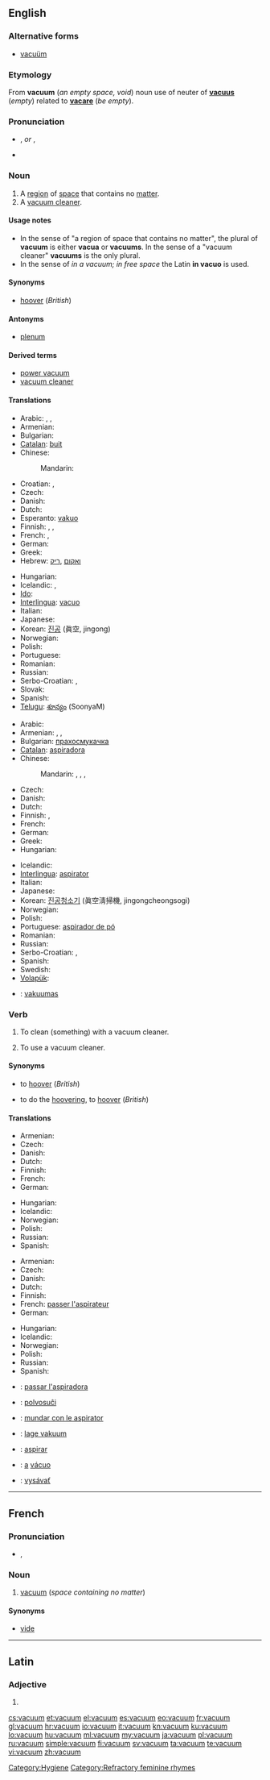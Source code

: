 ==English==

===Alternative forms===
* [[vacuüm]] {{qualifier|rare}}

===Etymology===
From {{etyl|la}} '''vacuum''' (''an empty space, void'') noun use of neuter of '''[[vacuus]]''' (''empty'') related to '''[[vacare]]''' (''be empty'').

===Pronunciation===
* {{IPA|/ˈvækjuəm/}}, {{SAMPA|/"v{kju@m/}} ''or'' {{IPA|/ˈvækjuːm/}}, {{SAMPA|/"v{kju:m/}}
* {{audio|En-us-vacuum.ogg|Audio (US)}}

===Noun===
{{wikipedia}}
{{en-noun|pl2=vacua}} {{italbrac|see [[#Usage notes|usage notes]]}}

# A [[region]] of [[space]] that contains no [[matter]].
# A [[vacuum cleaner]].

====Usage notes====
* In the sense of "a region of space that contains no matter", the plural of '''vacuum''' is either '''vacua''' or '''vacuums'''. In the sense of a "vacuum cleaner" '''vacuums''' is the only plural.
* In the sense of ''in a vacuum; in free space'' the Latin '''in vacuo''' is used.

====Synonyms====
* {{sense|vacuum cleaner}} [[hoover]] (''British'')

====Antonyms====
* {{sense|region of space that contains no matter}} [[plenum]]

====Derived terms====
* [[power vacuum]]
* [[vacuum cleaner]]

====Translations====
{{trans-top|region of space that contains no matter}}
* Arabic: {{t|ar|خلاء|m|tr=khalaa'}},  {{t|ar|فراغ|m|tr=faraagh}},  {{t|ar|فضاء|m|tr=faDaa'}}
* Armenian: {{t-|hy|վակուում|tr=vakuum}}
* Bulgarian: {{t+|bg|вакуум|m|tr=vakuum}}
* [[Catalan]]: [[buit]] {{m}}
* Chinese:
*: Mandarin: {{t-|cmn|真空|tr=zhēnkōng|sc=Hani}}
* Croatian: {{t-|hr|vakuum|m}}, {{t-|hr|vakum|m}}
* Czech: {{t+|cs|vakuum|n}}
* Danish: {{t-|da|vakuum|n}}
* Dutch: {{t+|nl|vacuüm|n}}
* Esperanto: [[vakuo]]
* Finnish: {{t+|fi|tyhjiö}}, {{t-|fi|vakuumi}}, {{t-|fi|tyhjö}}
* French: {{t+|fr|vide|m}}, {{t+|fr|vacuum|m}}
* German: {{t+|de|Vakuum|n}}
* Greek: {{t+|el|κενό|n|tr=kenó}}
* Hebrew: [[ואקום]] {{m}} ,[[ריק]] {{m}}
{{trans-mid}}
* Hungarian: {{t+|hu|vákuum}}
* Icelandic: {{t+|is|lofttæmi|n}}, {{t+|is|lofttóm|n}}
* [[Ido]]: {{t|io|vakuo}}
* [[Interlingua]]: [[vacuo]]
* Italian: {{t+|it|vuoto|m}}
* Japanese: {{t+|ja|真空|tr=しんくう, shinkū}}
* Korean: [[진공]] (眞空, jingong)
* Norwegian: {{t+|no|vakuum|n}}
* Polish: {{t+|pl|próżnia|f}}
* Portuguese: {{t+|pt|vácuo|m}}
* Romanian: {{t+|ro|vid|n}}
* Russian: {{t+|ru|вакуум|m|tr=vákuum}}
* Serbo-Croatian: {{t|sh|vakuum|xs=Serbo-Croatian}},  {{t|sh|zrakoprazan prostor|xs=Serbo-Croatian}}
* Slovak: {{t-|sk|vákuum}}
* Spanish: {{t+|es|vacío|m}}
* [[Telugu]]: [[శూన్యం]] (SoonyaM)
{{trans-bottom}}

{{trans-top|vacuum cleaner}}
* Arabic: {{t|ar|مكنسة كهربائية|f|tr=miknasa kahraba'íyya}}
* Armenian: {{t-|hy|փոշեկուլ|tr=p'ošekul}}, {{t-|hy|փոշեծծիչ|tr=p'ošeççič}}, {{t-|hy|պիլասոս|tr=pilasos}}
* Bulgarian: [[прахосмукачка]] {{f}}
* [[Catalan]]: [[aspiradora]] {{f}}
* Chinese:
*: Mandarin: {{t|cmn|吸塵器|sc=Hani}},  {{t|cmn|吸尘器|tr=xīchénqì|sc=Hani}},  {{t|cmn|真空吸塵器|sc=Hani}},  {{t|cmn|真空吸尘器|tr=zhēnkōng xīchénqì|sc=Hani}}
* Czech: {{t-|cs|vysavač|m}}
* Danish: {{t+|da|støvsuger|c}}
* Dutch: {{t+|nl|stofzuiger|m}}
* Finnish: {{t+|fi|imuri}}, {{t+|fi|pölynimuri}}
* French: {{t+|fr|aspirateur|m}}
* German: {{t+|de|Staubsauger|m}}
* Greek: {{t+|el|ηλεκτρική σκούπα|f|tr=ilektrikí skoúpa}}
* Hungarian: {{t+|hu|porszívó}}
{{trans-mid}}
* Icelandic: {{t-|is|ryksuga|f}}
* [[Interlingua]]: [[aspirator#Interlingua|aspirator]]
* Italian: {{t+|it|aspirapolvere|m}}
* Japanese: {{t-|ja|掃除機|tr=そうじき, sōjiki}}
* Korean: [[진공청소기]] (眞空淸掃機, jingongcheongsogi)
* Norwegian: {{t-|no|støvsuger}}
* Polish: {{t+|pl|odkurzacz|m}}
* Portuguese: [[aspirador de pó]] {{m}}
* Romanian: {{t-|ro|aspirator|n}}
* Russian: {{t+|ru|пылесос|m|tr=pylesós}}
* Serbo-Croatian: {{t|sh|usisač|xs=Serbo-Croatian}},  {{t|sh|usisavač|xs=Serbo-Croatian}}
* Spanish: {{t-|es|aspiradora|f}}
* Swedish: {{t|sv|dammsugare|c}}
* [[Volapük]]: {{t|vo|püfisugian}}
{{trans-bottom}}

{{checktrans-top}}
* {{ttbc|lt}}: [[vakuumas]] {{m}}
{{trans-bottom}}

===Verb===
{{en-verb}}

# {{transitive}} To clean (something) with a vacuum cleaner.
# {{intransitive}} To use a vacuum cleaner.

====Synonyms====
* {{sense|transitive sense}} to [[hoover]] (''British'')
* {{sense|intransitive sense}} to do the [[hoovering]], to [[hoover]] (''British'')

====Translations====
{{trans-top|transitive: to clean with a vacuum cleaner}}
* Armenian: {{t-|hy|պիլասոս անել|tr=pilasos anel}}
* Czech: {{t-|cs|vysát}}
* Danish: {{t|da|støvsuge}}
* Dutch: {{t+|nl|stofzuigen}}
* Finnish: {{t+|fi|imuroida}}
* French: {{t|fr|passer l'aspirateur}}
* German: {{t-|de|staubsaugen}}
{{trans-mid}}
* Hungarian: {{t-|hu|porszívózik}}
* Icelandic: {{t-|is|ryksuga}}
* Norwegian: {{t|no|støvsuge}}
* Polish: {{t|pl|odkurzać}}
* Russian: {{t|ru|пылесосить|tr=pylesósit'}} {{impf}}
* Spanish: {{t+|es|aspirar}}
{{trans-bottom}}

{{trans-top|transitive: to use a vacuum cleaner}}
* Armenian: {{t-|hy|պիլասոս անել|tr=pilasos anel}}
* Czech: {{t-|cs|vysát}}
* Danish: {{t|da|støvsuge}}
* Dutch: {{t+|nl|stofzuigen}}
* Finnish: {{t+|fi|imuroida}}
* French: [[passer l'aspirateur]]
* German: {{t-|de|staubsaugen}}
{{trans-mid}}
* Hungarian: {{t-|hu|porszívózik}}
* Icelandic: {{t-|is|ryksuga}}
* Norwegian: {{t|no|støvsuge}}
* Polish: {{t|pl|odkurzać}}
* Russian: {{t|ru|пылесосить|tr=pylesósit'}} {{impf}}
* Spanish: {{t+|es|aspirar}}
{{trans-bottom}}

{{checktrans-top}}
* {{ttbc|ca}}: [[passar l'aspiradora]]
* {{ttbc|eo}}: [[polvosuĉi]]
* {{ttbc|ia}}: [[mundar con le aspirator]]
* {{ttbc|no}}: [[lage vakuum]]
* {{ttbc|pt}}: [[aspirar]]
* {{ttbc|pt}}: [[a]] [[vácuo]]
* {{ttbc|sk}}: [[vysávať]]
{{trans-bottom}}

[[Category:Hygiene]]
[[Category:Refractory feminine rhymes]]

----

==French==

===Pronunciation===
* {{IPA|/va.kɥɔm/|lang=fr}}, {{SAMPA|/va.kHOm/}}

===Noun===
{{fr-noun|m}}

# [[vacuum]] (''space containing no matter'')

====Synonyms====
* [[vide#French|vide]]

----

==Latin==

===Adjective===
{{la-adj-form|vacuum}}

# {{inflection of|vacuus|vacuus|nom|n|s|lang=la}}

[[cs:vacuum]]
[[et:vacuum]]
[[el:vacuum]]
[[es:vacuum]]
[[eo:vacuum]]
[[fr:vacuum]]
[[gl:vacuum]]
[[hr:vacuum]]
[[io:vacuum]]
[[it:vacuum]]
[[kn:vacuum]]
[[ku:vacuum]]
[[lo:vacuum]]
[[hu:vacuum]]
[[ml:vacuum]]
[[my:vacuum]]
[[ja:vacuum]]
[[pl:vacuum]]
[[ru:vacuum]]
[[simple:vacuum]]
[[fi:vacuum]]
[[sv:vacuum]]
[[ta:vacuum]]
[[te:vacuum]]
[[vi:vacuum]]
[[zh:vacuum]]